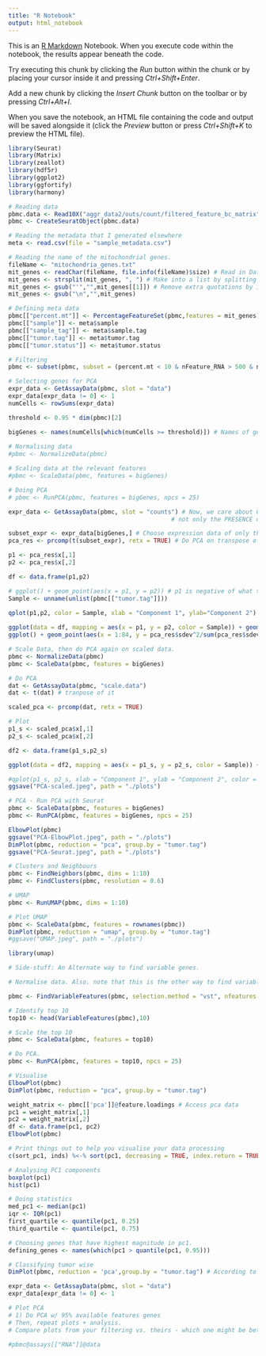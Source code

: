 ```yaml
---
title: "R Notebook"
output: html_notebook
---
```


This is an [R Markdown](http://rmarkdown.rstudio.com) Notebook. When you execute code within the notebook, the results appear beneath the code. 

Try executing this chunk by clicking the *Run* button within the chunk or by placing your cursor inside it and pressing *Ctrl+Shift+Enter*. 

Add a new chunk by clicking the *Insert Chunk* button on the toolbar or by pressing *Ctrl+Alt+I*.

When you save the notebook, an HTML file containing the code and output will be saved alongside it (click the *Preview* button or press *Ctrl+Shift+K* to preview the HTML file).

```r
library(Seurat)
library(Matrix)
library(zeallot)
library(hdf5r)
library(ggplot2)
library(ggfortify)
library(harmony)
```

```r
# Reading data
pbmc.data <- Read10X("aggr_data2/outs/count/filtered_feature_bc_matrix")
pbmc <- CreateSeuratObject(pbmc.data)

# Reading the metadata that I generated elsewhere
meta <- read.csv(file = "sample_metadata.csv")

# Reading the name of the mitochondrial genes.
fileName <- "mitochondria_genes.txt"
mit_genes <- readChar(fileName, file.info(fileName)$size) # Read in Data
mit_genes <- strsplit(mit_genes, ", ") # Make into a list by splitting from commas
mit_genes <- gsub("'","",mit_genes[[1]]) # Remove extra quotations by iterating over the list
mit_genes <- gsub("\n","",mit_genes)
```


```r
# Defining meta data
pbmc[["percent.mt"]] <- PercentageFeatureSet(pbmc,features = mit_genes)
pbmc[["sample"]] <- meta$sample
pbmc[["sample_tag"]] <- meta$sample.tag
pbmc[["tumor.tag"]] <- meta$tumor.tag
pbmc[["tumor.status"]] <- meta$tumor.status

# Filtering
pbmc <- subset(pbmc, subset = (percent.mt < 10 & nFeature_RNA > 500 & nFeature_RNA < 8000))

# Selecting genes for PCA
expr_data <- GetAssayData(pbmc, slot = "data")
expr_data[expr_data != 0] <- 1
numCells <- rowSums(expr_data)

threshold <- 0.95 * dim(pbmc)[2]

bigGenes <- names(numCells[which(numCells >= threshold)]) # Names of genes expressed in >= 95% of samples
 
# Normalising data
#pbmc <- NormalizeData(pbmc)

# Scaling data at the relevant features
#pbmc <- ScaleData(pbmc, features = bigGenes)

# Doing PCA
# pbmc <- RunPCA(pbmc, features = bigGenes, npcs = 25)

expr_data <- GetAssayData(pbmc, slot = "counts") # Now, we care about QUANTITY of expression,
                                              # not only the PRESENCE of expression.

subset_expr <- expr_data[bigGenes,] # Choose expression data of only the big genes
pca_res <- prcomp(t(subset_expr), retx = TRUE) # Do PCA on transpose of subsetted data

p1 <- pca_res$x[,1]
p2 <- pca_res$x[,2]

df <- data.frame(p1,p2)

# ggplot() + geom_point(aes(x = p1, y = p2)) # p1 is negative of what they have in the paper
Sample <- unname(unlist(pbmc[["tumor.tag"]]))
                 
qplot(p1,p2, color = Sample, xlab = "Component 1", ylab="Component 2")

ggplot(data = df, mapping = aes(x = p1, y = p2, color = Sample)) + geom_point(size = 0.5) # The PCA
ggplot() + geom_point(aes(x = 1:84, y = pca_res$sdev^2/sum(pca_res$sdev^2))) + labs(x = "Component", y = "Explained Variance") # Elbow plot
```


```r
# Scale Data, then do PCA again on scaled data.
pbmc <- NormalizeData(pbmc)
pbmc <- ScaleData(pbmc, features = bigGenes)

# Do PCA
dat <- GetAssayData(pbmc, "scale.data")
dat <- t(dat) # tranpose of it

scaled_pca <- prcomp(dat, retx = TRUE)

# Plot
p1_s <- scaled_pca$x[,1]
p2_s <- scaled_pca$x[,2]

df2 <- data.frame(p1_s,p2_s)

ggplot(data = df2, mapping = aes(x = p1_s, y = p2_s, color = Sample)) + geom_point(size = 0.5) # The PCA

#qplot(p1_s, p2_s, xlab = "Component 1", ylab = "Component 2", color = Sample)
ggsave("PCA-scaled.jpeg", path = "./plots")


```


```r
# PCA - Run PCA with Seurat
pbmc <- ScaleData(pbmc, features = bigGenes)
pbmc <- RunPCA(pbmc, features = bigGenes, npcs = 25)

ElbowPlot(pbmc)
ggsave("PCA-ElbowPlot.jpeg", path = "./plots")
DimPlot(pbmc, reduction = "pca", group.by = "tumor.tag")
ggsave("PCA-Seurat.jpeg", path = "./plots")

# Clusters and Neighbours
pbmc <- FindNeighbors(pbmc, dims = 1:10) 
pbmc <- FindClusters(pbmc, resolution = 0.6)

# UMAP
pbmc <- RunUMAP(pbmc, dims = 1:10)

# Plot UMAP
pbmc <- ScaleData(pbmc, features = rownames(pbmc))
DimPlot(pbmc, reduction = "umap", group.by = "tumor.tag")
#ggsave("UMAP.jpeg", path = "./plots")
```


```r
library(umap)
```



```r
# Side-stuff: An Alternate way to find variable genes. 

# Normalise data. Also. note that this is the other way to find variable features.

pbmc <- FindVariableFeatures(pbmc, selection.method = "vst", nfeatures = 2000) # Math here

# Identify top 10 
top10 <- head(VariableFeatures(pbmc),10)

# Scale the top 10
pbmc <- ScaleData(pbmc, features = top10)

# Do PCA.
pbmc <- RunPCA(pbmc, features = top10, npcs = 25)

# Visualise
ElbowPlot(pbmc)
DimPlot(pbmc, reduction = "pca", group.by = "tumor.tag")
```
```r
weight_matrix <- pbmc[['pca']]@feature.loadings # Access pca data
pc1 = weight_matrix[,1]
pc2 = weight_matrix[,2] 
df <- data.frame(pc1, pc2)
ElbowPlot(pbmc)
```


```r
# Print things out to help you visualise your data processing
c(sort_pc1, inds) %<-% sort(pc1, decreasing = TRUE, index.return = TRUE) # sort in decreasing order of pc1 values

# Analysing PC1 components
boxplot(pc1)
hist(pc1)

# Doing statistics
med_pc1 <- median(pc1)
iqr <- IQR(pc1)
first_quartile <- quantile(pc1, 0.25)
third_quartile <- quantile(pc1, 0.75)

# Choosing genes that have highest magnitude in pc1.
defining_genes <- names(which(pc1 > quantile(pc1, 0.95)))
```


```r
# Classifying tumor wise
DimPlot(pbmc, reduction = 'pca',group.by = "tumor.tag") # According to the type of tumor it is obtained from

expr_data <- GetAssayData(pbmc, slot = "data")
expr_data[expr_data != 0] <- 1

# Plot PCA 
# 1) Do PCA w/ 95% available features genes
# Then, repeat plots + analysis.
# Compare plots from your filtering vs. theirs - which one might be better? Why?

#pbmc@assays[["RNA"]]@data
```



